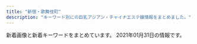 ```yaml
---
title: "新宿・歌舞伎町"
description: "キーワード別にの巨乳アジアン・チャイナエステ嬢情報をまとめました。"
---
```


新着画像と新着キーワードをまとめています。
2021年01月31日の情報です。

<DmmAffiliateIns />
<KeywordTable
  shops={
    [
    {
        "url": "https://mens-esthe.xyz/",
        "name": "\u30b8\u30e5\u30ea\u30a2\u30f3",
        "img_links": [
            "https://mens-esthe.xyz/room/room-l2.jpg",
            "https://mens-esthe.xyz/images/main1.jpg",
            "https://mens-esthe.xyz/staff/kana-l1.jpg",
            "https://mens-esthe.xyz/room/room-l4.jpg",
            "https://mens-esthe.xyz/room/room-l7.jpg",
            "https://mens-esthe.xyz/images/clear.png",
            "https://mens-esthe.xyz/staff/natsumi-top.jpg",
            "https://mens-esthe.xyz/room/room-l8.jpg",
            "https://mens-esthe.xyz/staff/nami-s1.jpg",
            "https://mens-esthe.xyz/images/esthe3.jpg",
            "https://mens-esthe.xyz/staff/moe-top.jpg",
            "https://mens-esthe.xyz/icon/facebook.png",
            "https://mens-esthe.xyz/room/room-l3.jpg",
            "https://mens-esthe.xyz/staff/kana-s1.jpg",
            "https://mens-esthe.xyz/staff/nami-l1.jpg",
            "https://mens-esthe.xyz/footer/footer-line.png",
            "https://mens-esthe.xyz/staff/moe-s1.jpg",
            "https://mens-esthe.xyz/room/room-l5.jpg",
            "https://mens-esthe.xyz/images/esthe1.jpg",
            "https://mens-esthe.xyz/staff/natsumi-s1.jpg",
            "https://mens-esthe.xyz/footer/footer-staff.png",
            "https://mens-esthe.xyz/room/room-l1.jpg",
            "https://mens-esthe.xyz/icon/line.png",
            "https://mens-esthe.xyz/icon/yelp.png",
            "https://mens-esthe.xyz/staff/miki-top.jpg",
            "https://mens-esthe.xyz/staff/rina-l1.jpg",
            "https://mens-esthe.xyz/staff/kana-top.jpg",
            "https://mens-esthe.xyz/staff/rina-top.jpg",
            "https://mens-esthe.xyz/staff/nami-top.jpg",
            "https://mens-esthe.xyz/images/esthe2.jpg",
            "https://mens-esthe.xyz/images/header3.png",
            "https://mens-esthe.xyz/images/qrcode.png",
            "https://mens-esthe.xyz/staff/miki-l1.jpg",
            "https://mens-esthe.xyz/staff/moe-l1.jpg",
            "https://mens-esthe.xyz/room/room-l6.jpg",
            "https://mens-esthe.xyz/staff/natsumi-l1.jpg",
            "https://mens-esthe.xyz/icon/twitter.png",
            "https://mens-esthe.xyz/staff/miki-s1.jpg",
            "https://mens-esthe.xyz/footer/footer-tel.png",
            "https://mens-esthe.xyz/images/esthe4.jpg",
            "https://mens-esthe.xyz/staff/rina-s1.jpg",
            "https://mens-esthe.xyz/images/main-sp.jpg"
        ],
        "keywords": {
            "D": 28,
            "86": 28,
            "85": 7,
            "88": 7
        },
        "station": "JR\u65b0\u5bbf\u99c5\u6771\u5357\u53e3"
    },
    {
        "name": "\u30d4\u30e5\u30a2\u30ea\u30be\u30fc\u30c8II",
        "keywords": {
            "92": 1,
            "94": 1,
            "86": 5,
            "89": 2,
            "85": 3,
            "C": 1,
            "F": 1,
            "96": 1,
            "90": 2,
            "98": 2,
            "D": 10,
            "88": 3,
            "E": 2,
            "84": 1
        },
        "station": "JR\u65b0\u5bbf\u99c5\u6771\u53e3",
        "img_links": [
            "http://pure-resort.tyo.cm/photos/sites/79/2019/06/2019060310424416.jpg",
            "http://pure-resort.tyo.cm/images/news_bj3.png",
            "http://pure-resort.tyo.cm/images/s_movie.png",
            "http://pure-resort.tyo.cm/photos/sites/79/2019/11/2019110401242820.jpg",
            "http://pure-resort.tyo.cm/images/s_Staff.png",
            "http://pure-resort.tyo.cm/photos/sites/79/2019/03/2019032513361053.jpg",
            "http://pure-resort.tyo.cm/photos/sites/79/2019/03/2019032513361044.jpg",
            "http://pure-resort.tyo.cm/photos/sites/79/2019/04/201904111031010.jpg",
            "http://pure-resort.tyo.cm/images/news_bj1.png",
            "http://pure-resort.tyo.cm/images/info_bj3.png",
            "http://pure-resort.tyo.cm/images/s_pick.png",
            "http://pure-resort.tyo.cm/photos/sites/79/2020/01/2020013001414859.jpg",
            "http://pure-resort.tyo.cm/photos/sites/79/2018/12/2018120620512437.jpg",
            "http://pure-resort.tyo.cm/photos/sites/79/2018/12/2018120620510142.jpg",
            "http://pure-resort.tyo.cm/images/line1.png",
            "http://pure-resort.tyo.cm/images/movie.jpg",
            "http://pure-resort.tyo.cm/photos/sites/79/2018/12/2018120620515823.jpg",
            "http://pure-resort.tyo.cm/images/s_face.png",
            "http://pure-resort.tyo.cm/photos/sites/79/2019/08/2019082910403098.jpg",
            "http://pure-resort.tyo.cm/photos/sites/79/2019/02/2019021613471797.jpg",
            "http://pure-resort.tyo.cm/photos/sites/79/2020/01/2020012408381891.jpg",
            "http://pure-resort.tyo.cm/images/s_Recruit.png",
            "http://pure-resort.tyo.cm/images/s_Access.png",
            "http://pure-resort.tyo.cm/images/top.png",
            "http://pure-resort.tyo.cm/images/s_twitter.png",
            "http://pure-resort.tyo.cm/photos/sites/79/2019/06/2019061515583771.jpg",
            "http://pure-resort.tyo.cm/photos/sites/79/2019/05/2019052114301665.jpg",
            "http://pure-resort.tyo.cm/images/s_news.png",
            "http://pure-resort.tyo.cm/photos/sites/79/2019/03/2019032513361063.jpg",
            "http://pure-resort.tyo.cm/photos/sites/79/2020/02/2020020804143839.jpg",
            "http://pure-resort.tyo.cm/photos/sites/79/2018/12/2018120620533769.jpg",
            "http://pure-resort.tyo.cm/images/pure.png",
            "http://pure-resort.tyo.cm/images/line.png",
            "http://pure-resort.tyo.cm/photos/sites/79/2019/02/2019021613425634.png",
            "http://pure-resort.tyo.cm/photos/sites/79/2019/10/2019100810264682.jpg",
            "http://pure-resort.tyo.cm/images/info_bj1.png",
            "http://pure-resort.tyo.cm/images/mobile.png",
            "http://pure-resort.tyo.cm/photos/sites/79/2019/01/2019011014121443.jpg",
            "http://pure-resort.tyo.cm/images/s_Room.png",
            "http://pure-resort.tyo.cm/images/s_info.png",
            "http://pure-resort.tyo.cm/photos/sites/79/2019/03/201903251336102.jpg"
        ],
        "url": "http://pure-resort.tyo.cm/"
    },
    {
        "station": "JR\u65b0\u5bbf\u99c5\u897f\u53e3",
        "name": "Fairy Girl",
        "url": "http://fairy-girl.work/",
        "img_links": [
            "http://fairy-girl.work/images/6.jpg",
            "http://fairy-girl.work/img/eri1.jpg",
            "http://fairy-girl.work/img/kana1.jpg",
            "http://fairy-girl.work/images/8.jpg",
            "http://fairy-girl.work/img/kiki2.jpg",
            "http://fairy-girl.work/images/7.jpg",
            "http://fairy-girl.work/staff/rika.jpg",
            "http://fairy-girl.work/img/mari1.jpg",
            "http://fairy-girl.work/images/sys2.jpg",
            "http://fairy-girl.work/staff/hitomi.jpg",
            "http://fairy-girl.work/staff/kana.jpg",
            "http://fairy-girl.work/staff/yuki.jpg",
            "http://fairy-girl.work/img/misa1.jpg",
            "http://fairy-girl.work/img/rina1.jpg",
            "http://fairy-girl.work/images/9.jpg",
            "http://fairy-girl.work/images/mobile.jpg",
            "http://fairy-girl.work/staff/rina.jpg",
            "http://fairy-girl.work/img/yuyu1.jpg",
            "http://fairy-girl.work/staff/kiki.jpg",
            "http://fairy-girl.work/images/tr.jpg",
            "http://fairy-girl.work/img/yuki1.jpg",
            "http://fairy-girl.work/images/news.jpg",
            "http://fairy-girl.work/images/line.png",
            "http://fairy-girl.work/images/10.jpg",
            "http://fairy-girl.work/images/sys1.jpg",
            "http://fairy-girl.work/images/bana0404_4.png",
            "http://fairy-girl.work/images/2.jpg",
            "http://fairy-girl.work/images/1.jpg",
            "http://fairy-girl.work/img/rika1.jpg",
            "http://fairy-girl.work/staff/mari.jpg",
            "http://fairy-girl.work/images/11.jpg",
            "http://fairy-girl.work/images/3.jpg",
            "http://fairy-girl.work/images/interior_t.jpg",
            "http://fairy-girl.work/images/ac1.jpg",
            "http://fairy-girl.work/images/int1.jpg",
            "http://fairy-girl.work/images/5.jpg",
            "http://fairy-girl.work/img/kiki1.jpg",
            "http://fairy-girl.work/images/staff_t.jpg",
            "http://fairy-girl.work/staff/yuyu.jpg",
            "http://fairy-girl.work/img/hitomi1.jpg",
            "http://fairy-girl.work/img/rara1.jpg",
            "http://fairy-girl.work/staff/misa.jpg",
            "http://fairy-girl.work/images/ac2.jpg",
            "http://fairy-girl.work/staff/eri.jpg",
            "http://fairy-girl.work/staff/rara.jpg",
            "http://fairy-girl.work/images/12.jpg",
            "http://fairy-girl.work/img/eri2.jpg",
            "http://fairy-girl.work/images/int2.jpg"
        ],
        "keywords": {}
    },
    {
        "url": "https://www.hagoromo.tokyo/",
        "station": "JR\u65b0\u5bbf\u99c5\u6771\u53e3\u30fb\u6b4c\u821e\u4f0e\u753a",
        "img_links": [
            "https://static.wixstatic.com/media/1f1430_7ff5719c25b243d18c7fb6db890677f9~mv2.jpg",
            "https://static.wixstatic.com/media/1f1430_c572ee153c0c46e096e6301fe82e2f11~mv2.jpg",
            "https://static.wixstatic.com/media/1f1430_184f66b9eb914c26b47be78d54152284~mv2.jpg",
            "https://static.wixstatic.com/media/1f1430_d0a7ae614e0b423886aa6d1beca9a87a~mv2.jpg",
            "https://static.wixstatic.com/media/1f1430_0ea86bd4429f44fa96f0a1277a1c2d6e~mv2.jpg",
            "https://static.wixstatic.com/media/1f1430_704c1cfac22b4288a4aaa588c496ab40~mv2.jpg",
            "https://static.wixstatic.com/media/1f1430_e5113a1a86b8410db0438745823a2d2c~mv2.png",
            "https://static.wixstatic.com/media/1f1430_890ca68d29e04e7a8c96e4198a653ed3~mv2.jpg",
            "https://static.wixstatic.com/media/1f1430_04f93cdec45f4c4e8d0fa69dc26b3e38~mv2.jpg",
            "https://static.wixstatic.com/media/1f1430_4b2c5243bdbe40858057386a16dce231~mv2.png",
            "https://static.wixstatic.com/media/1f1430_f8b09777e1a6414b8cb281db6e6fd8e4~mv2.jpg",
            "https://static.wixstatic.com/media/1f1430_8e7ae52f03b14e31be6ff7b1038f2896~mv2.jpg",
            "https://static.wixstatic.com/media/1f1430_27c850c6656448c68b705e2a69f8d3e0~mv2.png",
            "https://static.wixstatic.com/media/1f1430_5b6db55133674387b978465361d1f5af~mv2.jpg",
            "https://static.wixstatic.com/media/1f1430_2511e8409a39492bab1eeffd58a5eb1f~mv2.jpg",
            "https://static.wixstatic.com/media/1f1430_e11d2a49cf1a4130a10a3e09053a46fc~mv2.png",
            "https://static.wixstatic.com/media/1f1430_f16ba939f42f47d688a43ba736f9d100~mv2.jpg",
            "https://static.wixstatic.com/media/1f1430_b6622178bf9c45a68912520b4b2de175~mv2.png",
            "https://static.wixstatic.com/media/1f1430_4ef445c14af547ffb085a4c73252e22c~mv2.jpg",
            "https://static.wixstatic.com/media/1f1430_d824a82ebc40424facf31978d80b293b~mv2.png",
            "https://static.wixstatic.com/media/1f1430_f4c9cbbcc36c44f1a8be8eb3138b0b46~mv2.jpg",
            "https://static.wixstatic.com/media/1f1430_c48456140f404f1eb9a47dfd01d1d032~mv2.jpg",
            "https://static.wixstatic.com/media/1f1430_d26df1a13af049c9a7afeac5e58c5323~mv2.jpg"
        ],
        "keywords": {},
        "name": "\u7fbd\u8863\uff5e\u306f\u3054\u308d\u3082\uff5e"
    },
    {
        "url": "http://ciretva.xyz/",
        "name": "\u4f73\u7e01 \uff5e\u304b\u3048\u3093\uff5e",
        "keywords": {
            "86": 2,
            "D": 3
        },
        "img_links": [
            "http://ciretva.xyz/picture/room4.jpg",
            "http://ciretva.xyz/picture/s_staff.png",
            "http://ciretva.xyz/picture/top.jpg",
            "http://ciretva.xyz/uploads/201021/1-201021155932238.jpg",
            "http://ciretva.xyz/uploads/201021/1-201021155T02L.jpg",
            "http://ciretva.xyz/picture/face.jpg",
            "http://ciretva.xyz/picture/room1.jpg",
            "http://ciretva.xyz/picture/room2.jpg",
            "http://ciretva.xyz/picture/room3.jpg",
            "http://ciretva.xyz/uploads/201021/1-201021155925315.jpg",
            "http://ciretva.xyz/picture/pick.jpg",
            "http://ciretva.xyz/uploads/201021/1-201021155Z4139.jpg",
            "http://ciretva.xyz/picture/news.jpg",
            "http://ciretva.xyz/picture/face_bj1.png",
            "http://ciretva.xyz/uploads/201021/1-201021155T9631.jpg",
            "http://ciretva.xyz/uploads/201021/1-201021155913C7.jpg"
        ],
        "station": "\u897f\u6b66\u65b0\u5bbf\u99c5\u5317\u53e3"
    },
    {
        "name": "\u30c6\u30bb\u30e9-Tethera-",
        "station": "JR\u65b0\u5bbf\u99c5\u6771\u53e3",
        "img_links": [
            "http://aroma-massage.red/images/sta6.jpg",
            "http://aroma-massage.red/images/cg5.jpg",
            "http://aroma-massage.red/images/card.jpg",
            "http://aroma-massage.red/images/cg6.jpg",
            "http://aroma-massage.red/images/nft.jpg",
            "http://aroma-massage.red/images/option.jpg",
            "http://aroma-massage.red/images/sta3.jpg",
            "http://aroma-massage.red/images/sta5.jpg",
            "http://aroma-massage.red/images/sta4.jpg",
            "http://aroma-massage.red/images/cg2.jpg",
            "http://aroma-massage.red/images/qr.jpg",
            "http://aroma-massage.red/images/cg1.jpg",
            "http://aroma-massage.red/images/fbt.jpg",
            "http://aroma-massage.red/images/sta1.jpg",
            "http://aroma-massage.red/images/acb.jpg",
            "http://aroma-massage.red/images/creditcard.jpg",
            "http://aroma-massage.red/images/sysl.jpg",
            "http://aroma-massage.red/images/kan.jpg",
            "http://aroma-massage.red/images/cg4.jpg",
            "http://aroma-massage.red/images/tm.png",
            "http://aroma-massage.red/images/cg3.jpg",
            "http://aroma-massage.red/images/int.jpg",
            "http://aroma-massage.red/images/stal.jpg",
            "http://aroma-massage.red/images/toph.png",
            "http://aroma-massage.red/images/fbb.jpg",
            "http://aroma-massage.red/images/sta2.jpg"
        ],
        "keywords": {
            "D": 20,
            "E": 10
        },
        "url": "http://aroma-massage.red/"
    },
    {
        "keywords": {
            "C": 1
        },
        "url": "http://crystal-est.net/",
        "station": "JR\u65b0\u5bbf\u99c5\u6771\u53e3",
        "img_links": [
            "http://crystal-est.net/uploads/crystal/2018/08/wechatimg51.jpeg",
            "http://crystal-est.net/uploads/crystal/2018/05/mayu1.jpeg",
            "http://ruby-es.com/uploads/rubyes/2017/02/img_info_02.png",
            "http://crystal-est.net/uploads/crystal/2017/03/icon_flower.png",
            "http://ruby-es.com/uploads/rubyes/2017/02/img_info_04.png",
            "http://crystal-est.net/uploads/crystal/2017/03/r1.jpg",
            "http://crystal-est.net/uploads/crystal/2017/03/subvisual_enquete1.png",
            "http://crystal-est.net/uploads/crystal/2017/03/subvisual_info.png",
            "http://ruby-es.com/uploads/rubyes/2017/02/img_info_03.png",
            "http://crystal-est.net/uploads/crystal/2020/11/tel.jpg",
            "http://crystal-est.net/uploads/crystal/images/no-photo.jpg",
            "http://crystal-est.net/uploads/crystal/images/subvisual_staff.png",
            "http://crystal-est.net/uploads/crystal/2017/03/subvisual_contact.png",
            "http://crystal-est.net/uploads/crystal/2017/04/bnr_side_01.png",
            "http://crystal-est.net/uploads/crystal/2017/03/ruby6.png",
            "http://ruby-es.com/uploads/rubyes/2017/02/img_info_01.png",
            "http://ruby-es.com/uploads/rubyes/2017/02/img_info_05.png",
            "http://crystal-est.net/uploads/crystal/2017/03/btn_top_01.png",
            "http://crystal-est.net/uploads/crystal/images/p01.png",
            "http://crystal-est.net/uploads/crystal/2017/04/web.png",
            "http://crystal-est.net/uploads/crystal/2017/03/bnr_side_credit1.png",
            "http://crystal-est.net/uploads/crystal/2020/12/img_6907.jpeg",
            "http://crystal-est.net/uploads/crystal/2017/03/bnr_side_042.png",
            "http://crystal-est.net/uploads/crystal/2020/12/img_6830.jpg",
            "http://crystal-est.net/uploads/crystal/2017/03/treatment2.png",
            "http://crystal-est.net/uploads/crystal/2017/03/bnr_side_052.png",
            "http://crystal-est.net/uploads/crystal/2017/04/leftmovie.png",
            "http://crystal-est.net/uploads/crystal/2018/07/wechatimg125.jpeg",
            "http://crystal-est.net/uploads/crystal/2017/03/subvisual_link.png",
            "http://ruby-es.com/uploads/rubyes/2017/02/img_info_06.png",
            "http://crystal-est.net/uploads/crystal/2017/02/wifi.jpg",
            "http://crystal-est.net/uploads/crystal/2017/07/yuyu2.jpeg",
            "http://crystal-est.net/uploads/crystal/images/icon_flower.png",
            "http://crystal-est.net/uploads/crystal/2020/12/img_6902.jpg",
            "http://crystal-est.net/uploads/crystal/2017/03/subvisual_reserve.png",
            "http://crystal-est.net/uploads/crystal/2017/03/subvisual_qa.png",
            "http://crystal-est.net/uploads/crystal/2018/07/wechatimg30.jpeg",
            "http://crystal-est.net/uploads/crystal/2018/07/wechatimg31.jpeg",
            "http://crystal-est.net/uploads/crystal/2018/07/wechatimg26.jpeg",
            "http://crystal-est.net/uploads/crystal/2017/03/btn_top_03.png",
            "http://crystal-est.net/uploads/crystal/2017/03/subvisual_magazine1.png",
            "http://crystal-est.net/uploads/crystal/2017/03/r3.jpg",
            "http://crystal-est.net/uploads/crystal/2017/04/line2.png",
            "http://crystal-est.net/uploads/crystal/2017/02/ameba.jpg",
            "http://crystal-est.net/uploads/crystal/2017/03/r2.jpg",
            "http://crystal-est.net/uploads/crystal/2018/07/wechatimg94.jpeg",
            "http://crystal-est.net/uploads/crystal/images/xing.png",
            "http://crystal-est.net/uploads/crystal/2017/03/r4.jpg",
            "http://crystal-est.net/uploads/crystal/2017/03/bnr_side_032.png",
            "http://crystal-est.net/uploads/crystal/2017/03/btn_top_02.png",
            "http://crystal-est.net/uploads/crystal/2018/08/wechatimg49.jpeg"
        ],
        "name": "\u30af\u30ea\u30b9\u30bf\u30eb"
    },
    {
        "img_links": [
            "https://shinjuku-mensesthe.com/menu/staff.png",
            "https://shinjuku-mensesthe.com/menu/info.png",
            "https://shinjuku-mensesthe.com/staff/arisa-s1.jpg",
            "https://shinjuku-mensesthe.com/images/main-small.jpg",
            "https://shinjuku-mensesthe.com/staff/risa-s1.jpg",
            "https://shinjuku-mensesthe.com/icon/yelp.png",
            "https://shinjuku-mensesthe.com/images/footer-l.png",
            "https://shinjuku-mensesthe.com/2020/01/23/miki-s1.jpg",
            "https://shinjuku-mensesthe.com/staff/saya-s1.jpg",
            "https://shinjuku-mensesthe.com/images/main-sp.jpg",
            "https://shinjuku-mensesthe.com/staff/saya-l1.jpg",
            "https://shinjuku-mensesthe.com/menu/home.png",
            "https://shinjuku-mensesthe.com/images/qrcode.png",
            "https://shinjuku-mensesthe.com/massage/2020/09/14/hana-s1.jpg",
            "https://shinjuku-mensesthe.com/staff/yukari-s1.jpg",
            "https://shinjuku-mensesthe.com/staff/yukari-l1.jpg",
            "https://shinjuku-mensesthe.com/massage/2020/07/31/ai-s2.jpg",
            "https://shinjuku-mensesthe.com/images/main-top.jpg",
            "https://shinjuku-mensesthe.com/images/flower.png",
            "https://shinjuku-mensesthe.com/icon/facebook.png",
            "https://shinjuku-mensesthe.com/staff/yuki-l1.jpg",
            "https://shinjuku-mensesthe.com/room/room-l2.jpg",
            "https://shinjuku-mensesthe.com/link/mens-esthe.png",
            "https://shinjuku-mensesthe.com/staff/sora-l1.jpg",
            "https://shinjuku-mensesthe.com/images/top2.jpg",
            "https://shinjuku-mensesthe.com/2020/01/23/sakura-s1.jpg",
            "https://shinjuku-mensesthe.com/massage/2020/07/31/covit19.jpg",
            "https://shinjuku-mensesthe.com/massage/2020/08/16/riri-s1.jpg",
            "https://shinjuku-mensesthe.com/staff/arisa-l1.jpg",
            "https://shinjuku-mensesthe.com/button/home.png",
            "https://shinjuku-mensesthe.com/images/clear.png",
            "https://shinjuku-mensesthe.com/images/header3.png",
            "https://shinjuku-mensesthe.com/button/staff.png",
            "https://shinjuku-mensesthe.com/icon/line.png",
            "https://shinjuku-mensesthe.com/2019/12/15/sayuri-s2.jpg",
            "https://shinjuku-mensesthe.com/room/room-l4.jpg",
            "https://shinjuku-mensesthe.com/staff/sora-s1.jpg",
            "https://shinjuku-mensesthe.com/button/blog.png",
            "https://shinjuku-mensesthe.com/massage/2020/10/05/yuki-s1.jpg",
            "https://shinjuku-mensesthe.com/images/top1.jpg",
            "https://shinjuku-mensesthe.com/images/footer-r.png",
            "https://shinjuku-mensesthe.com/staff/shiori-s1.jpg",
            "https://shinjuku-mensesthe.com/staff/yuki-s1.jpg",
            "https://shinjuku-mensesthe.com/menu/blog.png",
            "https://shinjuku-mensesthe.com/room/room-l3.jpg",
            "https://shinjuku-mensesthe.com/staff/risa-l1.jpg",
            "https://shinjuku-mensesthe.com/icon/twitter.png",
            "https://shinjuku-mensesthe.com/massage/2020/10/21/risa-s1.jpg",
            "https://scdn.line-apps.com/n/line_add_friends/btn/ja.png",
            "https://shinjuku-mensesthe.com/room/room-l1.jpg",
            "https://shinjuku-mensesthe.com/images/camp.png",
            "https://shinjuku-mensesthe.com/images/top3.jpg"
        ],
        "keywords": {
            "F": 1
        },
        "name": "\u5915\u9727 \u3086\u3046\u304e\u308a",
        "url": "https://shinjuku-mensesthe.com/",
        "station": "JR\u65b0\u5bbf\u99c5\u6771\u53e3"
    },
    {
        "station": "JR\u65b0\u5bbf\u99c5",
        "url": "https://gokujo.iest.info/",
        "name": "\u65b0\u5bbf\u6975\u4e0a\u30e1\u30f3\u30ba\u30a8\u30b9\u30c6",
        "img_links": [
            "https://gokujo.iest.info/images/nav_link05.png",
            "https://gokujo.iest.info/photos/sites/3/2020/10/2020100614352922.jpg",
            "https://gokujo.iest.info/images/nav_link03.png",
            "https://gokujo.iest.info/images/sp_tit_staff.jpg",
            "https://gokujo.iest.info/images/nav_link02.png",
            "https://gokujo.iest.info/images/tit_pick.jpg",
            "https://gokujo.iest.info/photos/sites/3/2020/10/2020100614352629.jpg",
            "https://gokujo.iest.info/images/room1_l.jpg",
            "https://gokujo.iest.info/images/room2_l.jpg",
            "https://gokujo.iest.info/images/room3_l.jpg",
            "https://gokujo.iest.info/photos/sites/3/2020/10/2020100614352799.jpg",
            "https://gokujo.iest.info/photos/sites/3/2020/10/202010061435276.jpg",
            "https://gokujo.iest.info/photos/sites/3/2020/10/2020100614353293.jpg",
            "https://gokujo.iest.info/photos/sites/3/2020/10/2020100614352894.jpg",
            "https://gokujo.iest.info/images/room4_l.jpg",
            "https://gokujo.iest.info/images/navbar-top.jpg",
            "https://gokujo.iest.info/images/sp_tit_link.jpg",
            "https://gokujo.iest.info/photos/sites/3/2020/10/2020100614353025.jpg",
            "https://gokujo.iest.info/images/sp_tit_twitter.jpg",
            "https://gokujo.iest.info/images/top.png",
            "https://gokujo.iest.info/images/tit_info.jpg",
            "https://gokujo.iest.info/photos/sites/3/2020/10/2020100614353148.jpg",
            "https://gokujo.iest.info/images/nav_link08.png",
            "https://gokujo.iest.info/images/nav_link06.png",
            "https://gokujo.iest.info/images/tit_face.jpg",
            "https://gokujo.iest.info/photos/sites/3/2020/10/202010061435254.jpg",
            "https://gokujo.iest.info/images/sp_end.png",
            "https://gokujo.iest.info/images/nav_link04.png",
            "https://gokujo.iest.info/images/sp_tit_staff02.jpg",
            "https://gokujo.iest.info/images/sp_tit_pick.jpg",
            "https://gokujo.iest.info/photos/sites/3/2020/10/2020100614353292.jpg",
            "https://gokujo.iest.info/photos/sites/3/2020/10/2020100614352832.jpg",
            "https://gokujo.iest.info/images/side_mobile.jpg",
            "https://gokujo.iest.info/images/sp_tit_movie.jpg",
            "https://gokujo.iest.info/images/end.png",
            "https://gokujo.iest.info/images/tit_link.jpg",
            "https://gokujo.iest.info/images/nav_link07.png",
            "https://gokujo.iest.info/images/tit_staff.jpg",
            "https://gokujo.iest.info/photos/sites/3/2020/10/2020100614353044.jpg",
            "https://gokujo.iest.info/photos/sites/3/2020/10/2020100614353122.jpg",
            "https://gokujo.iest.info/images/nav_link01.png",
            "https://gokujo.iest.info/images/tit_staff02.jpg",
            "https://gokujo.iest.info/photos/sites/3/2020/10/2020100614352927.jpg",
            "https://gokujo.iest.info/images/sp_tit_info.jpg"
        ],
        "keywords": {
            "F": 112,
            "95": 35,
            "88": 26,
            "85": 45,
            "90": 68,
            "94": 64,
            "E": 152,
            "92": 19,
            "C": 58,
            "89": 65
        }
    },
    {
        "url": "http://yurali.oks.bz/",
        "station": "JR\u65b0\u5bbf\u99c5\u897f\u53e3",
        "name": "\u6c17\u697d",
        "img_links": [
            "http://yurali.oks.bz/images/acc2.jpg",
            "http://yurali.oks.bz/images/right.jpg",
            "http://yurali.oks.bz/images/s3.jpg",
            "http://yurali.oks.bz/images/content.jpg",
            "http://yurali.oks.bz/images/s4.jpg",
            "http://yurali.oks.bz/images/room4.jpg",
            "http://yurali.oks.bz/images/room1.jpg",
            "http://yurali.oks.bz/images/s2.jpg",
            "http://yurali.oks.bz/photos/sites/48/2020/09/2020090809340917.jpg",
            "http://yurali.oks.bz/images/acc4.jpg",
            "http://yurali.oks.bz/images/acc1.jpg",
            "http://yurali.oks.bz/images/s_new.png",
            "http://yurali.oks.bz/images/line.jpg",
            "http://yurali.oks.bz/images/acc3.jpg",
            "http://yurali.oks.bz/photos/sites/48/2020/06/2020063002493351.jpg",
            "http://yurali.oks.bz/photos/sites/48/2020/09/2020090809341067.jpg",
            "http://yurali.oks.bz/images/mobile.jpg",
            "http://yurali.oks.bz/images/room3.jpg",
            "http://yurali.oks.bz/photos/sites/48/2020/09/202009080934129.jpg",
            "http://yurali.oks.bz/images/kanban.jpg",
            "http://yurali.oks.bz/images/s1.jpg",
            "http://yurali.oks.bz/photos/sites/48/2020/09/2020090809341490.jpg",
            "http://yurali.oks.bz/photos/sites/48/2020/09/2020090809341126.jpg",
            "http://yurali.oks.bz/images/room2.jpg",
            "http://yurali.oks.bz/images/top.jpg"
        ],
        "keywords": {
            "E": 14,
            "87": 14,
            "86": 14,
            "D": 28,
            "85": 14
        }
    },
    {
        "url": "http://aes-aroma.com/",
        "station": "JR\u65b0\u5bbf\u99c5\u5357\u53e3",
        "img_links": [
            "http://aes-aroma.com/img/ttl_pickup.png",
            "http://aes-aroma.com/staff/nana/01.jpg",
            "http://aes-aroma.com/staff/ai/01.jpg",
            "http://aes-aroma.com/pic/head.png",
            "http://aes-aroma.com/staff/haru/01.jpg",
            "http://aes-aroma.com/img/ttl_staff.png",
            "http://aes-aroma.com/img/ttl_rec.png",
            "http://aes-aroma.com/i/files/homeimg.jpg",
            "http://aes-aroma.com/staff/miki/01.jpg",
            "http://aes-aroma.com/staff/yoko/01.jpg",
            "http://aes-aroma.com/staff/kaori/01.jpg",
            "http://aes-aroma.com/img/ttl_tnew.png",
            "http://aes-aroma.com/staff/koko/01.jpg",
            "http://aes-aroma.com/img/ttl_mobile.png",
            "http://aes-aroma.com/staff/yoko/02.jpg",
            "http://aes-aroma.com/staff/mimi/01.jpg"
        ],
        "keywords": {
            "C": 17
        },
        "name": "\u7652\u3057\u306e\u5bbf"
    },
    {
        "name": "RELAIR \uff5e\u30ea\u30ec\u30a2\uff5e",
        "img_links": [
            "http://in-esthe.com/relair/img/p-3.jpg",
            "http://in-esthe.com/relair/img/t-2.png",
            "http://in-esthe.com/relair/img/newstback.png",
            "http://in-esthe.com/relair/img/botton.png",
            "http://in-esthe.com/relair/img/english-t6.png",
            "http://in-esthe.com/relair/img/english-t1.png",
            "http://in-esthe.com/relair/img/fla2.png",
            "http://in-esthe.com/relair/img/head.png",
            "http://in-esthe.com/relair/img/p-2.jpg",
            "http://in-esthe.com/relair/img/twitter.png",
            "http://in-esthe.com/relair/img/t-1.png",
            "http://in-esthe.com/relair/img/p-1-1.jpg",
            "http://in-esthe.com/relair/img/english-t3.png",
            "http://in-esthe.com/relair/img/tel.png",
            "http://in-esthe.com/relair/img/p-7.jpg",
            "http://in-esthe.com/relair/img/t-3.png",
            "http://in-esthe.com/relair/img/fla.png",
            "http://in-esthe.com/relair/img/s-1.jpg",
            "http://in-esthe.com/relair/img/p-8.jpg",
            "http://in-esthe.com/relair/img/fla1.png",
            "http://in-esthe.com/relair/img/english-t4.png",
            "http://in-esthe.com/relair/img/p-3-1.jpg",
            "http://in-esthe.com/relair/img/p-9.jpg",
            "http://in-esthe.com/relair/img/kanban4.jpg",
            "http://in-esthe.com/relair/img/p-1.jpg",
            "http://in-esthe.com/relair/img/card-english.png",
            "http://in-esthe.com/relair/img/p-0.jpg",
            "http://in-esthe.com/relair/img/english-t2.png",
            "http://in-esthe.com/relair/img/re.png",
            "http://in-esthe.com/relair/img/english-t5.png"
        ],
        "keywords": {
            "C": 8
        },
        "url": "http://in-esthe.com/relair/",
        "station": "\u65b0\u5bbf\u897f\u53e3\u99c5D5\u51fa\u53e3"
    },
    {
        "img_links": [
            "https://aurora.iest.info/images/room2.jpg",
            "https://aurora.iest.info/photos/sites/13/2020/09/2020090701592721.jpeg",
            "https://aurora.iest.info/photos/sites/13/2021/01/2021011317231918.jpeg",
            "https://aurora.iest.info/photos/sites/13/2020/10/2020100900362277.jpeg",
            "https://aurora.iest.info/photos/sites/13/2020/11/2020110420084826.jpeg",
            "https://aurora.iest.info/photos/sites/13/2020/12/2020122614062046.jpeg",
            "https://aurora.iest.info/photos/sites/13/2021/01/2021011317502475.jpeg",
            "https://aurora.iest.info/photos/sites/13/2020/12/2020122614271778.jpeg",
            "https://aurora.iest.info/images/side_mobile.jpg",
            "https://aurora.iest.info/photos/sites/13/2021/01/2021011420031078-600x812.jpeg",
            "https://aurora.iest.info/photos/sites/13/2020/12/2020122614542669.jpeg",
            "https://aurora.iest.info/photos/sites/13/2020/12/2020122916203593.jpeg",
            "https://aurora.iest.info/photos/sites/13/2021/01/202101031920028.jpeg",
            "https://aurora.iest.info/images/room4.jpg",
            "https://aurora.iest.info/photos/sites/13/2021/01/2021011516351593-600x800.jpeg",
            "https://aurora.iest.info/photos/sites/13/2021/01/202101311719059-600x800.jpeg",
            "https://aurora.iest.info/photos/sites/13/2020/12/2020122614121986.jpeg",
            "https://aurora.iest.info/images/head_tel.png",
            "https://aurora.iest.info/photos/sites/13/2021/01/2021011516351593.jpeg",
            "https://aurora.iest.info/photos/sites/13/2021/01/2021011713121341.jpeg",
            "https://aurora.iest.info/photos/sites/13/2020/11/2020111207401521.jpeg",
            "https://aurora.iest.info/images/room1.jpg",
            "https://aurora.iest.info/photos/sites/13/2020/10/2020101018384481.jpeg",
            "https://aurora.iest.info/photos/sites/13/2020/10/202010160425407.jpeg",
            "https://aurora.iest.info/photos/sites/13/2020/10/2020102421582718.jpeg",
            "https://aurora.iest.info/photos/sites/13/2021/01/2021011420031078.jpeg",
            "https://aurora.iest.info/images/info_sp.png",
            "https://aurora.iest.info/images/room3.jpg",
            "https://aurora.iest.info/photos/sites/13/2021/01/202101311719059.jpeg"
        ],
        "name": "\u30aa\u30fc\u30ed\u30e9",
        "station": "JR\u65b0\u5bbf\u99c5\u6771\u53e3\u30fb\u6b4c\u821e\u4f0e\u753a",
        "url": "https://aurora.iest.info/",
        "keywords": {
            "84": 220,
            "F": 73,
            "89": 55,
            "86": 275,
            "E": 183,
            "87": 128,
            "\u4e73": 36,
            "85": 293,
            "C": 348,
            "\u5de8\u4e73": 36
        }
    },
    {
        "name": "CLEAR-\u30af\u30ea\u30a2-",
        "url": "http://clear-es.net/",
        "station": "\u897f\u6b66\u65b0\u5bbf\u99c5\u5317\u53e3",
        "img_links": [
            "http://clear-es.net/images/index_26.jpg",
            "http://clear-es.net/images/index_10.jpg",
            "http://clear-es.net/images/index_12.jpg",
            "http://clear-es.net/images/index_08.jpg",
            "http://clear-es.net/images/index_13.jpg",
            "http://clear-es.net/images/index_27.jpg",
            "http://clear-es.net/uploads/c1f6d0346f5cb109ac62c21a58c7deff.jpg",
            "http://clear-es.net/images/index_01.jpg",
            "http://clear-es.net/images/index_06.jpg",
            "http://clear-es.net/images/koko_1.jpg",
            "http://clear-es.net/images/girls_03.jpg",
            "http://clear-es.net/uploads/deba56537604611ac3b8da004b92d809.jpg",
            "http://clear-es.net/images/girls_13.jpg",
            "http://clear-es.net/images/index_03.jpg",
            "http://clear-es.net/images/service_11.jpg",
            "http://clear-es.net/images/index_28_01.jpg",
            "http://clear-es.net/images/index_07.jpg",
            "http://clear-es.net/images/index_25.jpg",
            "http://clear-es.net/uploads/2aa97908694153fb149943f0b8445352.jpg",
            "http://clear-es.net/images/index_15.jpg",
            "http://clear-es.net/images/index_02.jpg",
            "http://clear-es.net/yamituki-n/uploads/images/mmexport1576417470781.jpg",
            "http://clear-es.net/uploads/7553669390f1cc93427a4f6ad33b4668.jpg",
            "http://clear-es.net/uploads/10299154955d10c3b815a5638a35a934.jpg",
            "http://clear-es.net/images/girls_11.jpg",
            "http://clear-es.net/images/index_04.jpg",
            "http://clear-es.net/images/gallery_11.jpg",
            "http://clear-es.net/images/index_20.jpg",
            "http://clear-es.net/yamituki-n/uploads/images/yui01.jpg",
            "http://clear-es.net/images/index_05.jpg",
            "http://clear-es.net/images/index_19.jpg",
            "http://clear-es.net/yamituki-n/uploads/images/juri01s.jpg",
            "http://clear-es.net/images/index_21.jpg",
            "http://clear-es.net/uploads/e1133a4ba0f8c81f9d272f5793bda380.jpg",
            "http://clear-es.net/yamituki-n/uploads/images/mika03s.jpg",
            "http://clear-es.net/my_work/images/pic1.png",
            "http://clear-es.net/images/index_18.jpg",
            "http://clear-es.net/yamituki-n/uploads/images/rena02.jpg",
            "http://clear-es.net/uploads/f426bd85a8f6a9eac87e55b2d44c4bd5.jpg",
            "http://clear-es.net/images/index_24.jpg",
            "http://clear-es.net/yamituki-n/uploads/images/rena01.jpg",
            "http://clear-es.net/images/index_09.jpg",
            "http://clear-es.net/uploads/97eb17743f96fd7f0551aab0bedd5e6f.jpg",
            "http://clear-es.net/uploads/a62d7f24a5b9a4fd5aeef678eb24ef4b.jpg",
            "http://clear-es.net/uploads/cec0ed392fe00d8e3ff867c0625809e6.jpg",
            "http://clear-es.net/images/index_11.jpg",
            "http://clear-es.net/images/index_28.jpg",
            "http://clear-es.net/uploads/09bdd5637edec4bfa3d47a7e9874640b.jpg",
            "http://clear-es.net/images/index_17.jpg",
            "http://clear-es.net/uploads/22c8968348a9acc2dfc9ab0aecb09c27.jpg",
            "http://clear-es.net/images/index_23.jpg",
            "http://clear-es.net/images/index_14.jpg"
        ],
        "keywords": {
            "87": 2,
            "88": 4,
            "C": 1,
            "90": 2,
            "E": 1,
            "89": 1,
            "D": 8,
            "86": 2,
            "F": 1
        }
    },
    {
        "station": "JR\u65b0\u5bbf\u99c5\u897f\u53e3",
        "url": "http://sweety-est.tokyo/",
        "keywords": {
            "86": 14,
            "87": 2,
            "D": 2,
            "E": 8
        },
        "name": "sweet-\u30b9\u30a6\u30a3\u30fc\u30c8-",
        "img_links": [
            "http://sweety-est.tokyo/images/r5.jpg",
            "http://sweety-est.tokyo/images/slider-img003.jpg",
            "http://sweety-est.tokyo/images/tit-sub1.jpg",
            "http://sweety-est.tokyo/images/tit-sub4.jpg",
            "http://sweety-est.tokyo/images/a8.jpg",
            "http://sweety-est.tokyo/images/tit-sub6.jpg",
            "http://sweety-est.tokyo/images/a6.jpg",
            "http://sweety-est.tokyo/images/slider-img002.jpg",
            "http://sweety-est.tokyo/images/kan1.jpg",
            "http://sweety-est.tokyo/images/r3.jpg",
            "http://sweety-est.tokyo/images/m2.jpg",
            "http://sweety-est.tokyo/images/sys.jpg",
            "http://sweety-est.tokyo/images/a3.jpg",
            "http://sweety-est.tokyo/images/cg03.jpg",
            "http://sweety-est.tokyo/images/r1.jpg",
            "http://sweety-est.tokyo/images/r6.jpg",
            "http://sweety-est.tokyo/images/slider-img001.jpg",
            "http://sweety-est.tokyo/images/cg08.jpg",
            "http://sweety-est.tokyo/images/kan.jpg",
            "http://sweety-est.tokyo/images/a7.jpg",
            "http://sweety-est.tokyo/images/qr.jpg",
            "http://sweety-est.tokyo/images/cg06.jpg",
            "http://sweety-est.tokyo/link/menlog.jpg",
            "http://sweety-est.tokyo/images/cg02.jpg",
            "http://sweety-est.tokyo/images/cg07.jpg",
            "http://sweety-est.tokyo/images/a5.jpg",
            "http://sweety-est.tokyo/images/cg01.jpg",
            "http://sweety-est.tokyo/images/b-online.png",
            "http://sweety-est.tokyo/images/cg05.jpg",
            "http://sweety-est.tokyo/images/r4.jpg",
            "http://sweety-est.tokyo/images/m4.jpg",
            "http://sweety-est.tokyo/images/a2.jpg",
            "http://sweety-est.tokyo/images/a4.jpg",
            "http://sweety-est.tokyo/images/tit-sub2.jpg",
            "http://sweety-est.tokyo/images/m1.jpg",
            "http://sweety-est.tokyo/images/b-tel.png",
            "http://sweety-est.tokyo/images/tit-sub3.jpg",
            "http://sweety-est.tokyo/images/tit-sub5.jpg",
            "http://sweety-est.tokyo/images/m3.jpg",
            "http://sweety-est.tokyo/images/r2.jpg",
            "http://sweety-est.tokyo/images/a1.jpg",
            "http://sweety-est.tokyo/images/cg04.jpg"
        ]
    },
    {
        "url": "http://sakura-relax.net/",
        "img_links": [
            "http://sakura-relax.net/images/tel.png",
            "http://sakura-relax.net/images/top-img01.png",
            "http://sakura-relax.net/images/cg03.jpg",
            "http://sakura-relax.net/images/cg06.jpg",
            "http://sakura-relax.net/images/cg07.jpg",
            "http://sakura-relax.net/link/menlog.jpg",
            "http://sakura-relax.net/images/top-img02.png",
            "http://sakura-relax.net/images/cg04.jpg",
            "http://sakura-relax.net/images/qrc.png",
            "http://sakura-relax.net/images/kan.jpg"
        ],
        "station": "\u65b0\u5bbf\u4e09\u4e01\u76ee\u99c5E1\u51fa\u53e3",
        "name": "\u697d\u697d-\u30e9\u30af\u30e9\u30af-",
        "keywords": {
            "E": 8,
            "C": 8,
            "86": 4,
            "87": 8,
            "85": 4
        }
    },
    {
        "station": "JR\u65b0\u5bbf\u99c5\u6771\u53e3",
        "img_links": [
            "http://hi-msg.com/koyuki/img/head.png",
            "http://hi-msg.com/koyuki/img/english-t1.png",
            "http://hi-msg.com/koyuki/img/english-t4.png",
            "http://hi-msg.com/koyuki/img/t-3.png",
            "http://hi-msg.com/koyuki/img/p-3.jpg",
            "http://hi-msg.com/koyuki/img/p-5.jpg",
            "http://hi-msg.com/koyuki/img/p-4.jpg",
            "http://hi-msg.com/koyuki/img/p-4-1.jpg",
            "http://hi-msg.com/koyuki/img/botton.png",
            "http://hi-msg.com/koyuki/img/english-t3.png",
            "http://hi-msg.com/koyuki/img/p-1.jpg",
            "http://hi-msg.com/koyuki/img/re.png",
            "http://hi-msg.com/koyuki/img/card-english.png",
            "http://hi-msg.com/koyuki/img/p-6.jpg",
            "http://hi-msg.com/koyuki/img/p-7.jpg",
            "http://hi-msg.com/koyuki/img/newstback.png",
            "http://hi-msg.com/koyuki/img/p-8-1.jpg",
            "http://hi-msg.com/koyuki/img/english-t2.png",
            "http://hi-msg.com/koyuki/img/english-t6.png",
            "http://hi-msg.com/koyuki/img/tit.png",
            "http://hi-msg.com/koyuki/img/kanban4s.jpg",
            "http://hi-msg.com/koyuki/img/kanban4.jpg",
            "http://hi-msg.com/koyuki/img/t-1.png",
            "http://hi-msg.com/koyuki/img/t-2.png",
            "http://hi-msg.com/koyuki/img/p-6-1.jpg",
            "http://hi-msg.com/koyuki/img/p-2.jpg",
            "http://hi-msg.com/koyuki/img/p-7-1.jpg",
            "http://hi-msg.com/koyuki/img/p-9.jpg",
            "http://hi-msg.com/koyuki/img/p-2-1.jpg",
            "http://hi-msg.com/koyuki/img/p-3-1.jpg",
            "http://hi-msg.com/koyuki/img/p-11.jpg",
            "http://hi-msg.com/koyuki/img/p-8.jpg",
            "http://hi-msg.com/koyuki/img/tel.png",
            "http://hi-msg.com/koyuki/img/english-t5.png",
            "http://hi-msg.com/koyuki/img/p-0.jpg",
            "http://hi-msg.com/koyuki/img/card.png",
            "http://hi-msg.com/koyuki/img/p-10.jpg"
        ],
        "name": "KOYUKI",
        "keywords": {
            "C": 8
        },
        "url": "http://hi-msg.com/koyuki/"
    },
    {
        "name": "fairy\u30d5\u30a7\u30a2\u30ea\u30fc",
        "station": "\u897f\u6b66\u65b0\u5bbf\u99c5\u5317\u53e3",
        "img_links": [
            "http://fairy.este88.com/images/ph1.jpg",
            "http://fairy.este88.com/img/kaori1.jpg",
            "http://fairy.este88.com/images/momo1.jpg",
            "http://fairy.este88.com/images/r01.jpg",
            "http://fairy.este88.com/gals/koko1.jpg",
            "http://fairy.este88.com/img/mika1.jpg",
            "http://fairy.este88.com/gals/risa1.jpg",
            "http://fairy.este88.com/images/kaori1.jpg",
            "http://fairy.este88.com/gals/nnana1.jpg",
            "http://fairy.este88.com/img/koyuki1.jpg",
            "http://fairy.este88.com/images/kixyoko1.jpg",
            "http://fairy.este88.com/images/mika1.jpg",
            "http://fairy.este88.com/img/kixyoko1.jpg",
            "http://fairy.este88.com/images/koyuki1.jpg",
            "http://fairy.este88.com/images/r02.jpg",
            "http://fairy.este88.com/img/momo1.jpg",
            "http://fairy.este88.com/images/r04.jpg",
            "http://fairy.este88.com/gals/sayuri1.jpg"
        ],
        "keywords": {},
        "url": "http://fairy.este88.com/"
    }
]
}
/>
<DmmAffiliateScript />
